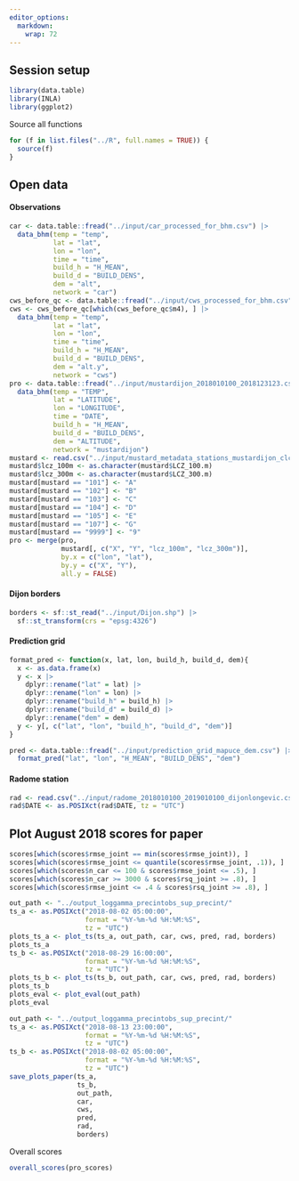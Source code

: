 ```yaml
---
editor_options: 
  markdown: 
    wrap: 72
---
```


## Session setup

```r
library(data.table)
library(INLA)
library(ggplot2)
```

Source all functions

```r
for (f in list.files("../R", full.names = TRUE)) {
  source(f)
}
```

## Open data

#### Observations

```r
car <- data.table::fread("../input/car_processed_for_bhm.csv") |>
  data_bhm(temp = "temp",
           lat = "lat",
           lon = "lon",
           time = "time",
           build_h = "H_MEAN",
           build_d = "BUILD_DENS",
           dem = "alt",
           network = "car")
cws_before_qc <- data.table::fread("../input/cws_processed_for_bhm.csv") 
cws <- cws_before_qc[which(cws_before_qc$m4), ] |>
  data_bhm(temp = "temp",
           lat = "lat",
           lon = "lon",
           time = "time",
           build_h = "H_MEAN",
           build_d = "BUILD_DENS",
           dem = "alt.y",
           network = "cws")
pro <- data.table::fread("../input/mustardijon_2018010100_2018123123.csv") |>
  data_bhm(temp = "TEMP",
           lat = "LATITUDE",
           lon = "LONGITUDE",
           time = "DATE",
           build_h = "H_MEAN",
           build_d = "BUILD_DENS",
           dem = "ALTITUDE",
           network = "mustardijon")
mustard <- read.csv("../input/mustard_metadata_stations_mustardijon_clc.csv")
mustard$lcz_100m <- as.character(mustard$LCZ_100.m)
mustard$lcz_300m <- as.character(mustard$LCZ_300.m)
mustard[mustard == "101"] <- "A"
mustard[mustard == "102"] <- "B"
mustard[mustard == "103"] <- "C"
mustard[mustard == "104"] <- "D"
mustard[mustard == "105"] <- "E"
mustard[mustard == "107"] <- "G"
mustard[mustard == "9999"] <- "9"
pro <- merge(pro,
             mustard[, c("X", "Y", "lcz_100m", "lcz_300m")],
             by.x = c("lon", "lat"),
             by.y = c("X", "Y"),
             all.y = FALSE)
```

#### Dijon borders

```r
borders <- sf::st_read("../input/Dijon.shp") |>
  sf::st_transform(crs = "epsg:4326") 
```

#### Prediction grid

```r
format_pred <- function(x, lat, lon, build_h, build_d, dem){
  x <- as.data.frame(x)
  y <- x |>
    dplyr::rename("lat" = lat) |>
    dplyr::rename("lon" = lon) |>
    dplyr::rename("build_h" = build_h) |>
    dplyr::rename("build_d" = build_d) |>
    dplyr::rename("dem" = dem)
  y <- y[, c("lat", "lon", "build_h", "build_d", "dem")]
}

pred <- data.table::fread("../input/prediction_grid_mapuce_dem.csv") |>
  format_pred("lat", "lon", "H_MEAN", "BUILD_DENS", "dem")
```

#### Radome station

```r
rad <- read.csv("../input/radome_2018010100_2019010100_dijonlongevic.csv")
rad$DATE <- as.POSIXct(rad$DATE, tz = "UTC")
```


## Plot August 2018 scores for paper 

```r
scores[which(scores$rmse_joint == min(scores$rmse_joint)), ]
scores[which(scores$rmse_joint <= quantile(scores$rmse_joint, .1)), ]
scores[which(scores$n_car <= 100 & scores$rmse_joint <= .5), ]
scores[which(scores$n_car >= 3000 & scores$rsq_joint >= .8), ]
scores[which(scores$rmse_joint <= .4 & scores$rsq_joint >= .8), ]
```


```r
out_path <- "../output_loggamma_precintobs_sup_precint/"
ts_a <- as.POSIXct("2018-08-02 05:00:00",
                   format = "%Y-%m-%d %H:%M:%S",
                   tz = "UTC")
plots_ts_a <- plot_ts(ts_a, out_path, car, cws, pred, rad, borders)
plots_ts_a
ts_b <- as.POSIXct("2018-08-29 16:00:00",
                   format = "%Y-%m-%d %H:%M:%S",
                   tz = "UTC")
plots_ts_b <- plot_ts(ts_b, out_path, car, cws, pred, rad, borders)
plots_ts_b
plots_eval <- plot_eval(out_path)
plots_eval

```
```r
out_path <- "../output_loggamma_precintobs_sup_precint/"
ts_a <- as.POSIXct("2018-08-13 23:00:00",
                   format = "%Y-%m-%d %H:%M:%S",
                   tz = "UTC")
ts_b <- as.POSIXct("2018-08-02 05:00:00",
                   format = "%Y-%m-%d %H:%M:%S",
                   tz = "UTC")
save_plots_paper(ts_a,
                 ts_b,
                 out_path,
                 car,
                 cws,
                 pred,
                 rad,
                 borders)
```


Overall scores 

```r
overall_scores(pro_scores)
```



